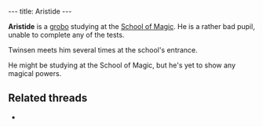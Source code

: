 ---
title: Aristide
---

{{twinsunica import}}{{Infobox Character
 |image=Aristide.jpg
 |race=Grobo
 |gender=Male
 |size=average
 |age=Adult
 |magical=no
 |lba1=
 |lba2=yes
 |alignment=neutral
 |occupation=
 |requires=
 |amount=
 |fam1=
 |fam2=
 |planet=
 |island=
 |building=
}}

'''Aristide''' is a [[grobo]] studying at the [[School of Magic]]. He is a rather bad pupil, unable to complete any of the tests.

Twinsen meets him several times at the school's entrance.

He might be studying at the School of Magic, but he's yet to show any magical powers.

==Related threads==
* {{thread|id=5918|title=Stupid Aristide...}}

<!-- remvoe these category links when they're all automated by categorizers...
[[Category:Grobos]]
[[Category:Male characters]]
[[Category:Average characters]]
[[Category:Adult characters]]
[[Category:Desert Island inhabitants]] -->